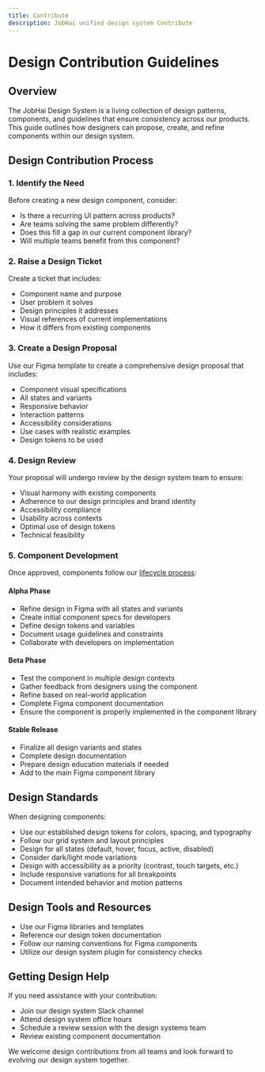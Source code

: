 ```yaml
---
title: Contribute
description: JobHai unified design system Contribute
---
```


# Design Contribution Guidelines

## Overview

The JobHai Design System is a living collection of design patterns, components, and guidelines that ensure consistency across our products. This guide outlines how designers can propose, create, and refine components within our design system.

## Design Contribution Process

### 1. Identify the Need

Before creating a new design component, consider:
- Is there a recurring UI pattern across products?
- Are teams solving the same problem differently?
- Does this fill a gap in our current component library?
- Will multiple teams benefit from this component?

### 2. Raise a Design Ticket

Create a ticket that includes:
- Component name and purpose
- User problem it solves
- Design principles it addresses
- Visual references of current implementations
- How it differs from existing components

### 3. Create a Design Proposal

Use our Figma template to create a comprehensive design proposal that includes:
- Component visual specifications
- All states and variants
- Responsive behavior
- Interaction patterns
- Accessibility considerations
- Use cases with realistic examples
- Design tokens to be used

### 4. Design Review

Your proposal will undergo review by the design system team to ensure:
- Visual harmony with existing components
- Adherence to our design principles and brand identity
- Accessibility compliance
- Usability across contexts
- Optimal use of design tokens
- Technical feasibility

### 5. Component Development

Once approved, components follow our [lifecycle process](/GettingStarted/Lifecycle):

#### Alpha Phase
- Refine design in Figma with all states and variants
- Create initial component specs for developers
- Define design tokens and variables
- Document usage guidelines and constraints
- Collaborate with developers on implementation

#### Beta Phase
- Test the component in multiple design contexts
- Gather feedback from designers using the component
- Refine based on real-world application
- Complete Figma component documentation
- Ensure the component is properly implemented in the component library

#### Stable Release
- Finalize all design variants and states
- Complete design documentation
- Prepare design education materials if needed
- Add to the main Figma component library

## Design Standards

When designing components:
- Use our established design tokens for colors, spacing, and typography
- Follow our grid system and layout principles
- Design for all states (default, hover, focus, active, disabled)
- Consider dark/light mode variations
- Design with accessibility as a priority (contrast, touch targets, etc.)
- Include responsive variations for all breakpoints
- Document intended behavior and motion patterns

## Design Tools and Resources

- Use our Figma libraries and templates
- Reference our design token documentation
- Follow our naming conventions for Figma components
- Utilize our design system plugin for consistency checks

## Getting Design Help

If you need assistance with your contribution:
- Join our design system Slack channel
- Attend design system office hours
- Schedule a review session with the design systems team
- Review existing component documentation

We welcome design contributions from all teams and look forward to evolving our design system together. 